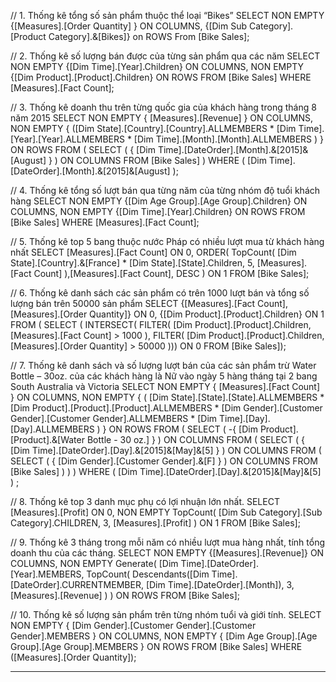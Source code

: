 ﻿// 1. Thống kê tổng số sản phẩm thuộc thể loại “Bikes”
SELECT NON EMPTY {[Measures].[Order Quantity] } ON COLUMNS,
{[Dim Sub Category].[Product Category].&[Bikes]} on ROWS
From [Bike Sales];

// 2. Thống kê số lượng bán được của từng sản phẩm qua các năm
SELECT NON EMPTY {[Dim Time].[Year].Children} ON COLUMNS,
NON EMPTY {[Dim Product].[Product].Children} ON ROWS
FROM [Bike Sales]
WHERE [Measures].[Fact Count];

// 3. Thống kê doanh thu trên từng quốc gia của khách hàng trong tháng 8 năm 2015
SELECT 
    NON EMPTY { [Measures].[Revenue] } ON COLUMNS, 
    NON EMPTY { 
        ([Dim State].[Country].[Country].ALLMEMBERS * 
        [Dim Time].[Year].[Year].ALLMEMBERS * 
        [Dim Time].[Month].[Month].ALLMEMBERS ) 
    }  ON ROWS 
FROM 
    ( 
        SELECT ( { [Dim Time].[DateOrder].[Month].&[2015]&[August] } ) ON COLUMNS 
        FROM [Bike Sales]
    ) 
WHERE 
    ( [Dim Time].[DateOrder].[Month].&[2015]&[August] );

// 4. Thống kê tổng số lượt bán qua từng năm của từng nhóm độ tuổi khách hàng
SELECT 
  NON EMPTY {[Dim Age Group].[Age Group].Children} ON COLUMNS,
  NON EMPTY {[Dim Time].[Year].Children} ON ROWS
FROM [Bike Sales]
WHERE 
  [Measures].[Fact Count];

// 5. Thống kê top 5 bang thuộc nước Pháp có nhiều lượt mua từ khách hàng nhất
SELECT [Measures].[Fact Count] ON 0,
  ORDER(
    TopCount(
      [Dim State].[Country].&[France] * 
		[Dim State].[State].Children,
      5,
      [Measures].[Fact Count]
    ),[Measures].[Fact Count], DESC
  ) ON 1
FROM [Bike Sales];

// 6. Thống kê danh sách các sản phẩm có trên 1000 lượt bán và tổng số lượng bán trên 50000 sản phẩm
SELECT 
  {[Measures].[Fact Count], [Measures].[Order Quantity]} ON 0,
  {[Dim Product].[Product].Children} ON 1
FROM 
( SELECT 
    ( INTERSECT(
        FILTER(
          [Dim Product].[Product].Children, 
          [Measures].[Fact Count] > 1000
        ),
        FILTER(
          [Dim Product].[Product].Children, 
          [Measures].[Order Quantity] > 50000
        ))) ON 0
  FROM [Bike Sales]);


// 7. Thống kê danh sách và số lượng lượt bán của các sản phẩm trừ Water Bottle – 30oz. của các khách hàng là Nữ vào ngày 5 hàng tháng tại 2 bang South Australia và Victoria
SELECT 
    NON EMPTY { [Measures].[Fact Count] } ON COLUMNS, 
    NON EMPTY { 
        (
            [Dim State].[State].[State].ALLMEMBERS * 
            [Dim Product].[Product].[Product].ALLMEMBERS * 
            [Dim Gender].[Customer Gender].[Customer Gender].ALLMEMBERS * 
            [Dim Time].[Day].[Day].ALLMEMBERS
        ) 
    } ON ROWS 
FROM 
    ( 
        SELECT ( 
            -{ [Dim Product].[Product].&[Water Bottle - 30 oz.] } 
        ) ON COLUMNS 
        FROM 
        ( 
            SELECT ( 
                { [Dim Time].[DateOrder].[Day].&[2015]&[May]&[5] } 
            ) ON COLUMNS 
            FROM 
            ( 
                SELECT ( 
                    { [Dim Gender].[Customer Gender].&[F] } 
                ) ON COLUMNS 
                FROM [Bike Sales]
            )
        )
    ) 
WHERE ( [Dim Time].[DateOrder].[Day].&[2015]&[May]&[5] ) ;



// 8. Thống kê top 3 danh mục phụ có lợi nhuận lớn nhất.
SELECT 
  [Measures].[Profit] ON 0,
  NON EMPTY 
    TopCount( 
		[Dim Sub Category].[Sub Category].CHILDREN,
      3,
      [Measures].[Profit]
  ) ON 1
FROM [Bike Sales];

// 9. Thống kê 3 tháng trong mỗi năm có nhiều lượt mua hàng nhất, tính tổng doanh thu của các tháng.
SELECT 
  NON EMPTY {[Measures].[Revenue]} ON COLUMNS,
  NON EMPTY 
    Generate(
      [Dim Time].[DateOrder].[Year].MEMBERS,
      TopCount(
        Descendants([Dim Time].[DateOrder].CURRENTMEMBER,
 [Dim Time].[DateOrder].[Month]),
        3,
        [Measures].[Revenue]
      )
    ) ON ROWS
FROM [Bike Sales];

// 10. Thống kê số lượng sản phẩm trên từng nhóm tuổi và giới tính.
SELECT 
  NON EMPTY { 
	[Dim Gender].[Customer Gender].[Customer Gender].MEMBERS 
  } ON COLUMNS, 
  NON EMPTY { 
    [Dim Age Group].[Age Group].[Age Group].MEMBERS 
  } ON ROWS
FROM [Bike Sales] 
WHERE ([Measures].[Order Quantity]);



---------------

















